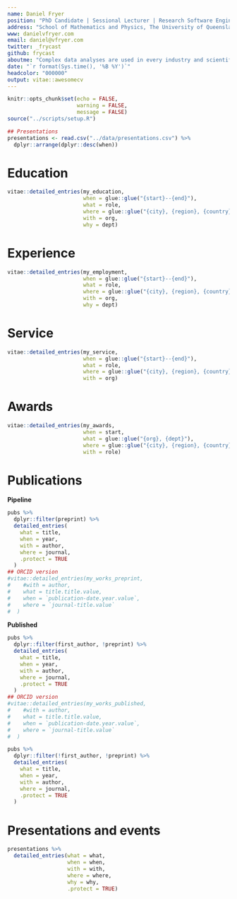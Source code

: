 ```yaml
---
name: Daniel Fryer
position: "PhD Candidate | Sessional Lecturer | Research Software Engineer"
address: "School of Mathematics and Physics, The University of Queensland"
www: danielvfryer.com
email: daniel@vfryer.com
twitter: _frycast
github: frycast
aboutme: "Complex data analyses are used in every industry and scientific field, but so often with results that are hard to interpret and unintuitive. I aim to increase the transparency of complex models - making them understandable and explainable - through research at the forefront of explainable AI, as well as through teaching and communication in general. I enjoy writing code (including software packages and libraries) in R, Python, Julia and SQL. I enjoy theoretical work, and I always want to apply theoretical methods to overcome real world challenges. Aside from research, I practice relational database design, data integration, software engineering, and I teach various courses in both statistics and computer science. I currently serve as a council member and Communications Officer at the Statistical Society of Australia."
date: "`r format(Sys.time(), '%B %Y')`"
headcolor: "000000"
output: vitae::awesomecv
---
```


```r
knitr::opts_chunk$set(echo = FALSE, 
                      warning = FALSE,
                      message = FALSE)
source("../scripts/setup.R")
```

```r
## Presentations
presentations <- read.csv("../data/presentations.csv") %>% 
  dplyr::arrange(dplyr::desc(when))
```


# Education 
```r
vitae::detailed_entries(my_education, 
                        when = glue::glue("{start}--{end}"),
                        what = role,
                        where = glue::glue("{city}, {region}, {country}"),
                        with = org,
                        why = dept)
```


# Experience 
```r
vitae::detailed_entries(my_employment, 
                        when = glue::glue("{start}--{end}"),
                        what = role,
                        where = glue::glue("{city}, {region}, {country}"),
                        with = org,
                        why = dept)
```

# Service
```r
vitae::detailed_entries(my_service, 
                        when = glue::glue("{start}--{end}"),
                        what = role,
                        where = glue::glue("{city}, {region}, {country}"),
                        with = org)
```

# Awards
```r
vitae::detailed_entries(my_awards, 
                        when = start,
                        what = glue::glue("{org}, {dept}"),
                        where = glue::glue("{city}, {region}, {country}"),
                        with = role)
```


# Publications

**Pipeline**

```r
pubs %>% 
  dplyr::filter(preprint) %>% 
  detailed_entries(
    what = title,
    when = year,
    with = author,
    where = journal, 
    .protect = TRUE
  )
## ORCID version
#vitae::detailed_entries(my_works_preprint, 
#    #with = author,
#    what = title.title.value,
#    when = `publication-date.year.value`,
#    where = `journal-title.value`
#  )
```


**Published**

```r
pubs %>% 
  dplyr::filter(first_author, !preprint) %>% 
  detailed_entries(
    what = title,
    when = year,
    with = author,
    where = journal, 
    .protect = TRUE
  )
## ORCID version
#vitae::detailed_entries(my_works_published, 
#    #with = author,
#    what = title.title.value,
#    when = `publication-date.year.value`,
#    where = `journal-title.value`
#  )
```

```r
pubs %>% 
  dplyr::filter(!first_author, !preprint) %>% 
  detailed_entries(
    what = title,
    when = year,
    with = author,
    where = journal,
    .protect = TRUE
  )
```

# Presentations and events

```r
presentations %>% 
  detailed_entries(what = what,
                   when = when,
                   with = with,
                   where = where,
                   why = why,
                   .protect = TRUE)
```
